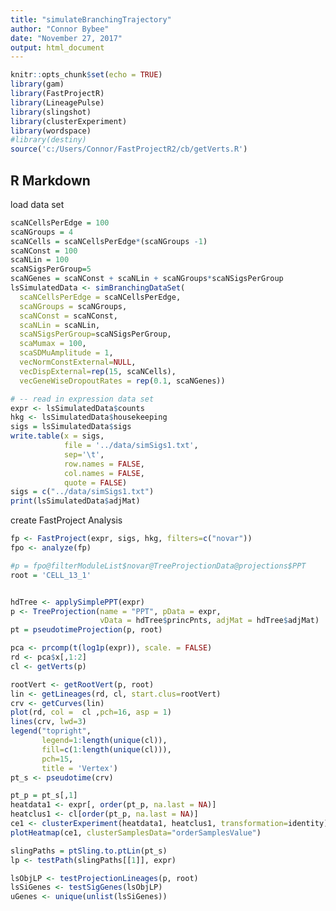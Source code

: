 ```yaml
---
title: "simulateBranchingTrajectory"
author: "Connor Bybee"
date: "November 27, 2017"
output: html_document
---
```


```r
knitr::opts_chunk$set(echo = TRUE)
library(gam)
library(FastProjectR)
library(LineagePulse)
library(slingshot)
library(clusterExperiment)
library(wordspace)
#library(destiny)
source('c:/Users/Connor/FastProjectR2/cb/getVerts.R')
```

## R Markdown


load data set
```r

scaNCellsPerEdge = 100
scaNGroups = 4
scaNCells = scaNCellsPerEdge*(scaNGroups -1)
scaNConst = 100
scaNLin = 100
scaNSigsPerGroup=5
scaNGenes = scaNConst + scaNLin + scaNGroups*scaNSigsPerGroup
lsSimulatedData <- simBranchingDataSet(
  scaNCellsPerEdge = scaNCellsPerEdge,
  scaNGroups = scaNGroups,
  scaNConst = scaNConst,
  scaNLin = scaNLin,
  scaNSigsPerGroup=scaNSigsPerGroup,
  scaMumax = 100,
  scaSDMuAmplitude = 1,
  vecNormConstExternal=NULL,
  vecDispExternal=rep(15, scaNCells),
  vecGeneWiseDropoutRates = rep(0.1, scaNGenes))

# -- read in expression data set
expr <- lsSimulatedData$counts
hkg <- lsSimulatedData$housekeeping
sigs = lsSimulatedData$sigs
write.table(x = sigs,
            file = '../data/simSigs1.txt',
            sep='\t',
            row.names = FALSE,
            col.names = FALSE,
            quote = FALSE)
sigs = c("../data/simSigs1.txt")
print(lsSimulatedData$adjMat)
```


create FastProject Analysis

```r
fp <- FastProject(expr, sigs, hkg, filters=c("novar"))
fpo <- analyze(fp)
```

```r
#p = fpo@filterModuleList$novar@TreeProjectionData@projections$PPT
root = 'CELL_13_1'


hdTree <- applySimplePPT(expr)
p <- TreeProjection(name = "PPT", pData = expr,
                    vData = hdTree$princPnts, adjMat = hdTree$adjMat)
pt = pseudotimeProjection(p, root)
```


```r
pca <- prcomp(t(log1p(expr)), scale. = FALSE)
rd <- pca$x[,1:2]
cl <- getVerts(p)

rootVert <- getRootVert(p, root)
lin <- getLineages(rd, cl, start.clus=rootVert)
crv <- getCurves(lin)
plot(rd, col =  cl ,pch=16, asp = 1)
lines(crv, lwd=3)
legend("topright",
       legend=1:length(unique(cl)),
       fill=c(1:length(unique(cl))),
       pch=15,
       title = 'Vertex')
pt_s <- pseudotime(crv)
```


```r
pt_p = pt_s[,1]
heatdata1 <- expr[, order(pt_p, na.last = NA)]
heatclus1 <- cl[order(pt_p, na.last = NA)]
ce1 <- clusterExperiment(heatdata1, heatclus1, transformation=identity)
plotHeatmap(ce1, clusterSamplesData="orderSamplesValue")
```


```r
slingPaths = ptSling.to.ptLin(pt_s)
lp <- testPath(slingPaths[[1]], expr)

```

```r
lsObjLP <- testProjectionLineages(p, root)
lsSiGenes <- testSigGenes(lsObjLP)
uGenes <- unique(unlist(lsSiGenes))
```
